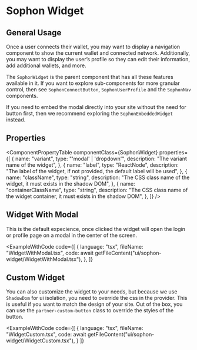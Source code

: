 
<EyeBrown label="UI & Layout" />

# Sophon Widget

## General Usage

Once a user connects their wallet, you may want to display a navigation component to show the current wallet and connected network. Additionally, you may want to display the user’s profile so they can edit their information, add additional wallets, and more.

The `SophonWidget` is the parent component that has all these features available in it. If you want to explore sub-components for more granular control, then see `SophonConnectButton`, `SophonUserProfile` and the `SophonNav` components.

If you need to embed the modal directly into your site without the need for button first, then we recommend exploring the `SophonEmbeddedWidget` instead.

## Properties

<ComponentPropertyTable
  componentClass={SophonWidget}
  properties={[
    {
      name: "variant",
      type: "'modal' | 'dropdown'",
      description: "The variant name of the widget",
    },
    {
      name: "label",
      type: "ReactNode",
      description:
        "The label of the widget, if not provided, the default label will be used",
    },
    {
      name: "className",
      type: "string",
      description:
        "The CSS class name of the widget, it must exists in the shadow DOM",
    },
    {
      name: "containerClassName",
      type: "string",
      description:
        "The CSS class name of the widget container, it must exists in the shadow DOM",
    },
  ]}
/>

## Widget With Modal

This is the default expecience, once clicked the widget will open the login or profile page on a modal in the center of the screen.

<ExampleWithCode
  code={[
    {
      language: "tsx",
      fileName: "WidgetWithModal.tsx",
      code: await getFileContent("ui/sophon-widget/WidgetWithModal.tsx"),
    },
  ]}
>
  <WidgetWithModal />
</ExampleWithCode>

## Custom Widget

You can also customize the widget to your needs, but because we use `ShadowDom` for ui isolation, you need to override the css in the provider. This is useful if you want to match the design of your site.
Out of the box, you can use the `partner-custom-button` class to override the styles of the button.

<ExampleWithCode
  code={[
    {
      language: "tsx",
      fileName: "WidgetCustom.tsx",
      code: await getFileContent("ui/sophon-widget/WidgetCustom.tsx"),
    }
  ]}
>

  <WidgetCustom />
</ExampleWithCode>
